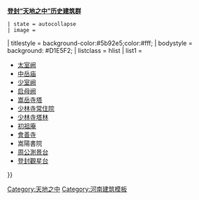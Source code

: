 {{Navbox
 | name  = 登封“天地之中”历史建筑群
 | title = {{CHN}}[[世界文化遗产]]{{•}}'''[[登封“天地之中”历史建筑群]]''' 
 | state = autocollapse<!--autocollapse、uncollapsed、collapsed、plain、off-->
 | image = <!--不是使用在条目中的非自由版权图像，根据[[Wikipedia:合理使用]]，不能在非条目名字空间展示：
ssf-logo.jpg
-->
| titlestyle = background-color:#5b92e5;color:#fff;
| bodystyle  = background: #D1E5F2; 
| listclass = hlist
| list1 = 
* [[太室阙]]
* [[中岳庙]]
* [[少室阙]]
* [[启母阙]]
* [[嵩岳寺塔]]
* [[少林寺#主要建筑|少林寺常住院]]
* [[少林寺塔林]]
* [[初祖庵]]
* [[會善寺]]
* 嵩陽書院
* [[周公測景台]] 
* [[登封觀星台]]

[[Category:天地之中]]
}}
<noinclude>
[[Category:河南建筑模板]]
</noinclude>